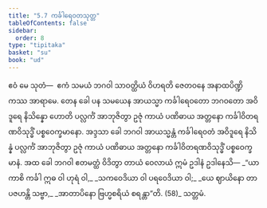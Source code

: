 ```yaml
---
title: "5.7 ကင်္ခါရေဝတသုတ္တ"
tableOfContents: false
sidebar:
  order: 8
type: "tipitaka"
basket: "su"
book: "ud"
---
```



<DynamicBreadcrumb />

<Division number="47" book="ud">

<Paragraph number="433" book="ud">
ဧဝံ မေ သုတံ—  ဧကံ သမယံ ဘဂဝါ သာဝတ္ထိယံ ဝိဟရတိ ဇေတဝနေ အနာထပိဏ္ဍိကဿ အာရာမေ. တေန ခေါ ပန သမယေန အာယသ္မာ ကင်္ခါရေဝတော ဘဂဝတော အဝိဒူရေ နိသိန္နော ဟောတိ ပလ္လင်္ကံ အာဘုဇိတွာ ဥဇုံ ကာယံ ပဏိဓာယ အတ္တနော ကင်္ခါဝိတရဏဝိသုဒ္ဓိံ ပစ္စဝေက္ခမာနော.
</Paragraph>

<Paragraph number="434" book="ud">
အဒ္ဒသာ ခေါ ဘဂဝါ အာယသ္မန္တံ ကင်္ခါရေဝတံ အဝိဒူရေ နိသိန္နံ ပလ္လင်္ကံ အာဘုဇိတွာ ဥဇုံ ကာယံ ပဏိဓာယ အတ္တနော ကင်္ခါဝိတရဏဝိသုဒ္ဓိံ ပစ္စဝေက္ခမာနံ.
</Paragraph>

<Paragraph number="435" book="ud">
အထ ခေါ ဘဂဝါ ဧတမတ္ထံ ဝိဒိတွာ တာယံ ဝေလာယံ ဣမံ ဥဒါနံ ဥဒါနေသိ—
</Paragraph>

<Paragraph number="436" type="verses" book="ud">
_“ယာ ကာစိ ကင်္ခါ ဣဓ ဝါ ဟုရံ ဝါ,_  
_သကဝေဒိယာ ဝါ ပရဝေဒိယာ ဝါ;_  
_ယေ ဈာယိနော တာ ပဇဟန္တိ သဗ္ဗာ,_  
_အာတာပိနော ဗြဟ္မစရိယံ စရန္တာ”တိ. (58)_  


</Paragraph>
</Division>

<Paragraph number="437" type="center" book="ud">
သတ္တမံ.
</Paragraph>